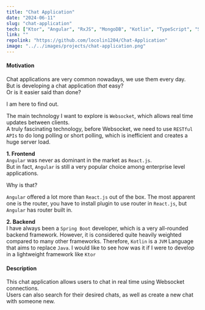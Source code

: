 ```yaml
---
title: "Chat Application"
date: "2024-06-11"
slug: "chat-application"
tech: ["Ktor", "Angular", "RxJS", "MongoDB", "Kotlin", "TypeScript", "SCSS"]
link: ""
repolink: "https://github.com/locolin1204/Chat-Application"
image: "../../images/projects/chat-application.png"
---
```

#### **Motivation**
Chat applications are very common nowadays, we use them every day.\
But is developing a chat application *that* easy?\
Or is it easier said than done?

I am here to find out.

The main technology I want to explore is `Websocket`, which allows real time updates between clients.\
A truly fascinating technology, before Websocket, we need to use `RESTful APIs` to do long polling or short polling,
which is inefficient and creates a huge server load.

**1. Frontend**\
`Angular` was never as dominant in the market as `React.js`.\
But in fact, `Angular` is still a very popular choice among enterprise level applications.

Why is that?

`Angular` offered a lot more than `React.js` out of the box. The most apparent one is the router, you have to install
plugin to use router in `React.js`, but `Angular` has router built in.

**2. Backend**\
I have always been a `Spring Boot` developer, which is a very all-rounded backend framework. However, it is considered
quite heavily weighted compared to many other frameworks. Therefore, `Kotlin` is a `JVM` Language that aims to replace `Java`.
I would like to see how was it if I were to develop in a lightweight framework like `Ktor`

#### **Description**
This chat application allows users to chat in real time using Websocket connections.\
Users can also search for their desired chats, as well as create a new chat with someone new.